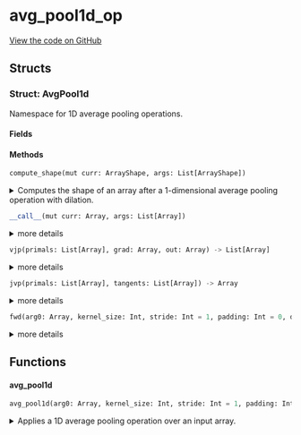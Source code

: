 # avg_pool1d_op



[View the code on GitHub](https://github.com/endia-ai/Endia/tree/nightly/endia/functional/spacial_ops/avg_pool1d_op.mojo)

## Structs

### Struct: AvgPool1d

Namespace for 1D average pooling operations.



#### Fields

#### Methods

```python
compute_shape(mut curr: ArrayShape, args: List[ArrayShape])
```

<details>
<summary>Computes the shape of an array after a 1-dimensional average pooling operation with dilation.</summary>

###### Args

- ``curr``: ``ArrayShape``
  

- ``args``: ``List[ArrayShape]``
  


</details>

```python
__call__(mut curr: Array, args: List[Array])
```

<details>
<summary>more details</summary>

###### Args

- ``curr``: ``Array``
  

- ``args``: ``List[Array]``
  


</details>

```python
vjp(primals: List[Array], grad: Array, out: Array) -> List[Array]
```

<details>
<summary>more details</summary>

###### Args

- ``primals``: ``List[Array]``
  

- ``grad``: ``Array``
  

- ``out``: ``Array``
  

###### Returns
- ``List[Array]`` - 


</details>

```python
jvp(primals: List[Array], tangents: List[Array]) -> Array
```

<details>
<summary>more details</summary>

###### Args

- ``primals``: ``List[Array]``
  

- ``tangents``: ``List[Array]``
  

###### Returns
- ``Array`` - 


</details>

```python
fwd(arg0: Array, kernel_size: Int, stride: Int = 1, padding: Int = 0, dilation: Int = 1) -> Array
```

<details>
<summary>more details</summary>

###### Args

- ``arg0``: ``Array``
  

- ``kernel_size``: ``Int``
  

- ``stride``: ``Int`` (default: ``1``)
  

- ``padding``: ``Int`` (default: ``0``)
  

- ``dilation``: ``Int`` (default: ``1``)
  

###### Returns
- ``Array`` - 


</details>

## Functions

#### **avg_pool1d**

```python
avg_pool1d(arg0: Array, kernel_size: Int, stride: Int = 1, padding: Int = 0, dilation: Int = 1) -> Array
```

<details>
<summary>Applies a 1D average pooling operation over an input array.</summary>

###### Args

- ``arg0``: ``Array``
  The input array.

- ``kernel_size``: ``Int``
  The size of the kernel.

- ``stride``: ``Int`` (default: ``1``)
  The stride of the pooling operation. Defaults to 1.

- ``padding``: ``Int`` (default: ``0``)
  The padding to apply to the input. Defaults to 0.

- ``dilation``: ``Int`` (default: ``1``)
  The dilation to apply to the input. Defaults to 1.

###### Returns
- ``Array`` - Array: The output array.


</details>

